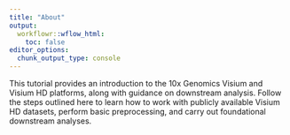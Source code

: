 ```yaml
---
title: "About"
output:
  workflowr::wflow_html:
    toc: false
editor_options:
  chunk_output_type: console
---
```


This tutorial provides an introduction to the 10x Genomics Visium and Visium HD platforms, along with guidance on downstream analysis.
Follow the steps outlined here to learn how to work with publicly available Visium HD datasets, perform basic preprocessing, and carry out foundational downstream analyses.